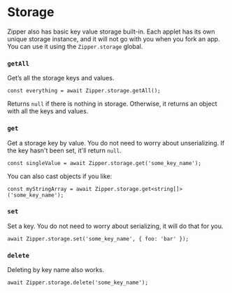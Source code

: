 # Storage

Zipper also has basic key value storage built-in. Each applet has its own unique storage instance, and it will not go with you when you fork an app. You can use it using the `Zipper.storage` global.

### `getAll`

Get’s all the storage keys and values.

```tsx
const everything = await Zipper.storage.getAll();
```

Returns `null` if there is nothing in storage. Otherwise, it returns an object with all the keys and values.

### `get`

Get a storage key by value. You do not need to worry about unserializing. If the key hasn't been set, it'll return `null`.

```tsx
const singleValue = await Zipper.storage.get('some_key_name');
```

You can also cast objects if you like:

```tsx
const myStringArray = await Zipper.storage.get<string[]>('some_key_name');
```

### `set`

Set a key. You do not need to worry about serializing, it will do that for you.

```tsx
await Zipper.storage.set('some_key_name', { foo: 'bar' });
```

### `delete`

Deleting by key name also works.

```tsx
await Zipper.storage.delete('some_key_name');
```

